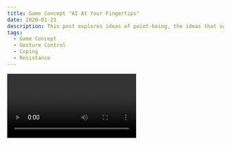 ```yaml
---
title: Game Concept "AI At Your Fingertips"
date: 2020-01-21
description: This post explores ideas of point-being, the ideas that values of work push us away from integral humanism and towards a pointed existence.
tags:
  - Game Concept
  - Gesture Control
  - Coping
  - Resistance
---
```



<Video videoSrcURL="https://www.youtube.com/embed/dQw4w9WgXcQ" videoTitle="Gatsby is Never Gonna Give You Up" />

![Teachable Machine Crop](./teachable_machine.png)

![Teachable Machine Github Page](./github_page.png)

## The Game

### Terminology

### Rules

### Observations
